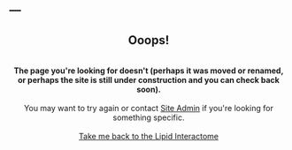 ---
---

```{=html}

<div style="text-align: center;">

<h2 style> Ooops! </h2>

<br>

<b> The page you're looking for doesn't (perhaps it was moved or renamed, or perhaps the site is still under construction and you can check back soon).</b>

<br>
<br>

You may want to try again or contact  <a href="site.admin@lipidinteractome.org" target="_blank">Site Admin</a> if you're looking for something specific.

<br>
<br>

<div> <a href="/index.html" target="_blank">Take me back to the Lipid Interactome </a> </div>

</div>

```